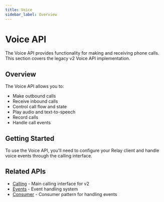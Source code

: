 ```yaml
---
title: Voice
sidebar_label: Overview
---
```


[calling]: ../calling
[consumer]: ../consumer
[events]: ../event

# Voice API

The Voice API provides functionality for making and receiving phone calls. This section covers the legacy v2 Voice API implementation.

## Overview

The Voice API allows you to:
- Make outbound calls
- Receive inbound calls
- Control call flow and state
- Play audio and text-to-speech
- Record calls
- Handle call events

## Getting Started

To use the Voice API, you'll need to configure your Relay client and handle voice events through the calling interface.

## Related APIs

- [Calling][calling] - Main calling interface for v2
- [Events][events] - Event handling system
- [Consumer][consumer] - Consumer pattern for handling events